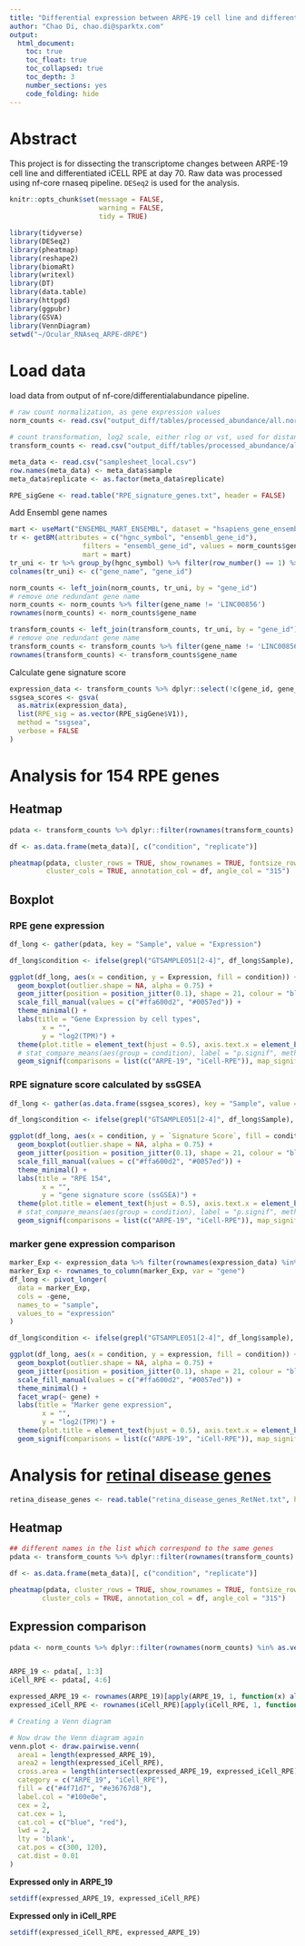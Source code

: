 ```yaml
---
title: "Differential expression between ARPE-19 cell line and differentiated iCELL RPE"
author: "Chao Di, chao.di@sparktx.com"
output:
  html_document:
    toc: true
    toc_float: true
    toc_collapsed: true
    toc_depth: 3
    number_sections: yes
    code_folding: hide
---
```

# Abstract
This project is for dissecting the transcriptome changes between ARPE-19 cell line and differentiated iCELL RPE at day 70.
Raw data was processed using nf-core rnaseq pipeline. `DESeq2` is used for the analysis.

```r
knitr::opts_chunk$set(message = FALSE,
                      warning = FALSE,
                      tidy = TRUE)
```

```r
library(tidyverse)
library(DESeq2)
library(pheatmap)
library(reshape2)
library(biomaRt)
library(writexl)
library(DT)
library(data.table)
library(httpgd)
library(ggpubr)
library(GSVA)
library(VennDiagram)
setwd("~/Ocular_RNAseq_ARPE-dRPE")
```


# Load data
load data from output of nf-core/differentialabundance pipeline.
```r

# raw count normalization, as gene expression values
norm_counts <- read.csv("output_diff/tables/processed_abundance/all.normalised_counts.tsv", sep = "\t")

# count transformation, log2 scale, either rlog or vst, used for distance related analysis
transform_counts <- read.csv("output_diff/tables/processed_abundance/all.vst.tsv", sep = "\t")

meta_data <- read.csv("samplesheet_local.csv")
row.names(meta_data) <- meta_data$sample
meta_data$replicate <- as.factor(meta_data$replicate)

RPE_sigGene <- read.table("RPE_signature_genes.txt", header = FALSE)
``` 

Add Ensembl gene names
```r
mart <- useMart("ENSEMBL_MART_ENSEMBL", dataset = "hsapiens_gene_ensembl")
tr <- getBM(attributes = c("hgnc_symbol", "ensembl_gene_id"),
                  filters = "ensembl_gene_id", values = norm_counts$gene_id,
                  mart = mart)
tr_uni <- tr %>% group_by(hgnc_symbol) %>% filter(row_number() == 1) %>% as.data.frame()
colnames(tr_uni) <- c("gene_name", "gene_id")

norm_counts <- left_join(norm_counts, tr_uni, by = "gene_id")
# remove one redundant gene name
norm_counts <- norm_counts %>% filter(gene_name != 'LINC00856')
rownames(norm_counts) <- norm_counts$gene_name

transform_counts <- left_join(transform_counts, tr_uni, by = "gene_id")
# remove one redundant gene name
transform_counts <- transform_counts %>% filter(gene_name != 'LINC00856')
rownames(transform_counts) <- transform_counts$gene_name

```

Calculate gene signature score
```r
expression_data <- transform_counts %>% dplyr::select(!c(gene_id, gene_name))
ssgsea_scores <- gsva(
  as.matrix(expression_data),
  list(RPE_sig = as.vector(RPE_sigGene$V1)),
  method = "ssgsea",
  verbose = FALSE
)

```

# Analysis for 154 RPE genes
## Heatmap
```r
pdata <- transform_counts %>% dplyr::filter(rownames(transform_counts) %in% as.vector(RPE_sigGene$V1)) %>% dplyr::select(!c(gene_id, gene_name))

df <- as.data.frame(meta_data)[, c("condition", "replicate")]

pheatmap(pdata, cluster_rows = TRUE, show_rownames = TRUE, fontsize_row = 5,
         cluster_cols = TRUE, annotation_col = df, angle_col = "315")
```

## Boxplot
### RPE gene expression
```r
df_long <- gather(pdata, key = "Sample", value = "Expression")

df_long$condition <- ifelse(grepl("GTSAMPLE051[2-4]", df_long$Sample), "ARPE-19", "iCell-RPE")

ggplot(df_long, aes(x = condition, y = Expression, fill = condition)) +
  geom_boxplot(outlier.shape = NA, alpha = 0.75) +
  geom_jitter(position = position_jitter(0.1), shape = 21, colour = "black", size = 1, alpha = 0.8) +
  scale_fill_manual(values = c("#ffa600d2", "#0057ed")) +
  theme_minimal() +
  labs(title = "Gene Expression by cell types",
        x = "",
        y = "log2(TPM)") +
  theme(plot.title = element_text(hjust = 0.5), axis.text.x = element_blank()) +
  # stat_compare_means(aes(group = condition), label = "p.signif", method = "wilcox.test") +
  geom_signif(comparisons = list(c("ARPE-19", "iCell-RPE")), map_signif_level = TRUE, test = "t.test")
```

### RPE signature score calculated by ssGSEA
```r
df_long <- gather(as.data.frame(ssgsea_scores), key = "Sample", value = "Signature Score")

df_long$condition <- ifelse(grepl("GTSAMPLE051[2-4]", df_long$Sample), "ARPE-19", "iCell-RPE")

ggplot(df_long, aes(x = condition, y = `Signature Score`, fill = condition)) +
  geom_boxplot(outlier.shape = NA, alpha = 0.75) +
  geom_jitter(position = position_jitter(0.1), shape = 21, colour = "black", size = 1, alpha = 0.8) +
  scale_fill_manual(values = c("#ffa600d2", "#0057ed")) +
  theme_minimal() +
  labs(title = "RPE 154",
        x = "",
        y = "gene signature score (ssGSEA)") +
  theme(plot.title = element_text(hjust = 0.5), axis.text.x = element_blank()) +
  # stat_compare_means(aes(group = condition), label = "p.signif", method = "wilcox.test") +
  geom_signif(comparisons = list(c("ARPE-19", "iCell-RPE")), map_signif_level = TRUE, test = "t.test")
```

### marker gene expression comparison
```r

marker_Exp <- expression_data %>% filter(rownames(expression_data) %in% c('BEST1','RPE65', 'RLBP1'))
marker_Exp <- rownames_to_column(marker_Exp, var = "gene")
df_long <- pivot_longer(
  data = marker_Exp,
  cols = -gene,
  names_to = "sample",
  values_to = "expression"
)

df_long$condition <- ifelse(grepl("GTSAMPLE051[2-4]", df_long$sample), "ARPE-19", "iCell-RPE")

ggplot(df_long, aes(x = condition, y = expression, fill = condition)) +
  geom_boxplot(outlier.shape = NA, alpha = 0.75) +
  geom_jitter(position = position_jitter(0.1), shape = 21, colour = "black", size = 1, alpha = 0.8) +
  scale_fill_manual(values = c("#ffa600d2", "#0057ed")) +
  theme_minimal() +
  facet_wrap(~ gene) + 
  labs(title = "Marker gene expression",
        x = "",
        y = "log2(TPM)") +
  theme(plot.title = element_text(hjust = 0.5), axis.text.x = element_blank()) +
  geom_signif(comparisons = list(c("ARPE-19", "iCell-RPE")), map_signif_level = TRUE, test = "t.test")
```

# Analysis for [retinal disease genes](https://web.sph.uth.edu/RetNet/sym-dis.htm?csrt=1629203465032406989)
```r
retina_disease_genes <- read.table("retina_disease_genes_RetNet.txt", header = TRUE)

```

## Heatmap
```r
## different names in the list which correspond to the same genes
pdata <- transform_counts %>% dplyr::filter(rownames(transform_counts) %in% as.vector(retina_disease_genes$Symbol)) %>% dplyr::select(!c(gene_id, gene_name))

df <- as.data.frame(meta_data)[, c("condition", "replicate")]

pheatmap(pdata, cluster_rows = TRUE, show_rownames = TRUE, fontsize_row = 5,
        cluster_cols = TRUE, annotation_col = df, angle_col = "315")
```

## Expression comparison
```r
pdata <- norm_counts %>% dplyr::filter(rownames(norm_counts) %in% as.vector(retina_disease_genes$Symbol)) %>% dplyr::select(!c(gene_id, gene_name))


ARPE_19 <- pdata[, 1:3]
iCell_RPE <- pdata[, 4:6]

expressed_ARPE_19 <- rownames(ARPE_19)[apply(ARPE_19, 1, function(x) all(x > 0))]
expressed_iCell_RPE <- rownames(iCell_RPE)[apply(iCell_RPE, 1, function(x) all(x > 0))]
```


```r
# Creating a Venn diagram

# Now draw the Venn diagram again
venn.plot <- draw.pairwise.venn(
  area1 = length(expressed_ARPE_19),
  area2 = length(expressed_iCell_RPE),
  cross.area = length(intersect(expressed_ARPE_19, expressed_iCell_RPE)),
  category = c("ARPE_19", "iCell_RPE"),
  fill = c("#4f71d7", "#e36767d8"),
  label.col = "#100e0e",
  cex = 2,
  cat.cex = 1,
  cat.col = c("blue", "red"),
  lwd = 2,
  lty = 'blank',
  cat.pos = c(300, 120),
  cat.dist = 0.01
)

```

**Expressed only in ARPE_19**
```r
setdiff(expressed_ARPE_19, expressed_iCell_RPE)
```
**Expressed only in iCell_RPE**
```r
setdiff(expressed_iCell_RPE, expressed_ARPE_19)
```